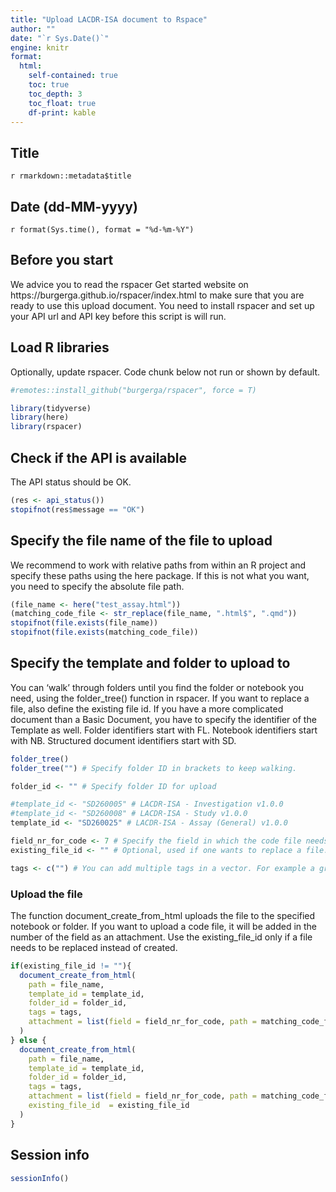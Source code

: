 ```yaml
---
title: "Upload LACDR-ISA document to Rspace"
author: ""
date: "`r Sys.Date()`"
engine: knitr
format: 
  html:
    self-contained: true
    toc: true
    toc_depth: 3
    toc_float: true
    df-print: kable
---
```


## Title

`r rmarkdown::metadata$title`

## Date (dd-MM-yyyy)

`r format(Sys.time(), format = "%d-%m-%Y")`

## Before you start

We advice you to read the rspacer Get started website on https://burgerga.github.io/rspacer/index.html to make sure that you are ready to use this upload document. You need to install rspacer and set up your API url and API key before this script is will run.

## Load R libraries

Optionally, update rspacer. Code chunk below not run or shown by default.

```r
#remotes::install_github("burgerga/rspacer", force = T)
```

```r
library(tidyverse)
library(here)
library(rspacer)
```

## Check if the API is available

The API status should be OK.

```r
(res <- api_status())
stopifnot(res$message == "OK")
```

## Specify the file name of the file to upload

We recommend to work with relative paths from within an R project and specify these paths using the here package. If this is not what you want, you need to specify the absolute file path.

```r
(file_name <- here("test_assay.html"))
(matching_code_file <- str_replace(file_name, ".html$", ".qmd"))
stopifnot(file.exists(file_name))
stopifnot(file.exists(matching_code_file))
```

## Specify the template and folder to upload to

You can 'walk' through folders until you find the folder or notebook you need, using the folder_tree() function in rspacer. If you want to replace a file, also define the existing file id. If you have a more complicated document than a Basic Document, you have to specify the identifier of the Template as well. Folder identifiers start with FL. Notebook identifiers start with NB. Structured document identifiers start with SD.

```r
folder_tree()
folder_tree("") # Specify folder ID in brackets to keep walking.

folder_id <- "" # Specify folder ID for upload

#template_id <- "SD260005" # LACDR-ISA - Investigation v1.0.0
#template_id <- "SD260008" # LACDR-ISA - Study v1.0.0
template_id <- "SD260025" # LACDR-ISA - Assay (General) v1.0.0

field_nr_for_code <- 7 # Specify the field in which the code file needs to be attached.
existing_file_id <- "" # Optional, used if one wants to replace a file. Leave empty string if no file needs to be created.

tags <- c("") # You can add multiple tags in a vector. For example a grant number, or "finished" or "in progress" or "failed".
```

### Upload the file

The function document_create_from_html uploads the file to the specified notebook or folder. If you want to upload a code file, it will be added in the number of the field as an attachment. Use the existing_file_id only if a file needs to be replaced instead of created.

```r
if(existing_file_id != ""){
  document_create_from_html(
    path = file_name,
    template_id = template_id,
    folder_id = folder_id,
    tags = tags,
    attachment = list(field = field_nr_for_code, path = matching_code_file)
  )
} else {
  document_create_from_html(
    path = file_name,
    template_id = template_id,
    folder_id = folder_id,
    tags = tags,
    attachment = list(field = field_nr_for_code, path = matching_code_file),
    existing_file_id  = existing_file_id
  )
}
```

## Session info

```r
sessionInfo()
```
